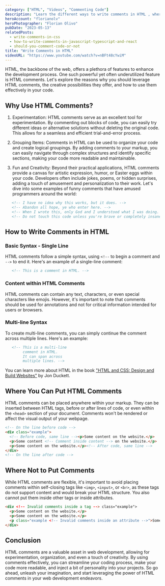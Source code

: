 ```yaml
---
category: ["HTML", "Videos", "Commenting Code"]
description: "Learn the different ways to write comments in HTML , where you can and cannot put them, and how it can help you write code."
heroAccount: "florianolv"
heroPhotographer: "Florian Olivo"
pubDate: "2023-05-13"
relatedPosts:
  - write-comments-in-css
  - how-to-write-comments-in-javascript-typescript-and-react
  - should-you-comment-code-or-not
title: "Write Comments in HTML"
videoURL: "https://www.youtube.com/watch?v=nBFt48cYwiM"
---
```


HTML, the backbone of the web, offers a plethora of features to enhance the development process. One such powerful yet often underutilized feature is HTML comments. Let's explore the reasons why you should leverage HTML comments, the creative possibilities they offer, and how to use them effectively in your code.

## Why Use HTML Comments?

1. Experimentation: HTML comments serve as an excellent tool for experimentation. By commenting out blocks of code, you can easily try different ideas or alternative solutions without deleting the original code. This allows for a seamless and efficient trial-and-error process.

2. Grouping Items: Comments in HTML can be used to organize your code and create logical groupings. By adding comments to your markup, you can easily navigate through complex structures and identify specific sections, making your code more readable and maintainable.

3. Fun and Creativity: Beyond their practical applications, HTML comments provide a canvas for artistic expression, humor, or Easter eggs within your code. Developers often include jokes, poems, or hidden surprises, adding a touch of amusement and personalization to their work. Let's dive into some examples of funny comments that have amused programmers around the world:

```html
   <!-- I have no idea why this works, but it does. -->
   <!-- Abandon all hope, ye who enter here. -->
   <!-- When I wrote this, only God and I understood what I was doing. Now, only God knows. -->
   <!-- Do not touch this code unless you're brave or completely insane. -->
```

## How to Write Comments in HTML

### Basic Syntax - Single Line

HTML comments follow a simple syntax, using `<!--` to begin a comment and `-->` to end it. Here's an example of a single-line comment:

```html
   <!-- This is a comment in HTML. -->
```

### Content within HTML Comments

HTML comments can contain any text, characters, or even special characters like emojis. However, it's important to note that comments should be used for annotations and not for critical information intended for users or browsers.

### Multi-line Syntax

To create multi-line comments, you can simply continue the comment across multiple lines. Here's an example:

```html
   <!-- This is a multi-line
        comment in HTML.
        It can span across
        multiple lines. -->
```

You can learn more about HTML in the book ["HTML and CSS: Design and Build Websites"](https://amzn.to/3MmKSdt) by Jon Duckett.

## Where You Can Put HTML Comments

HTML comments can be placed anywhere within your markup. They can be inserted between HTML tags, before or after lines of code, or even within the `<head>` section of your document. Comments won't be rendered or affect the visual output of your webpage.

```html
<!-- On the line before code -->
<div class="example">
  <!-- Before code, same line --><p>Some content on the website.</p>
  <p>Some content <!-- Comment inside content --> on the website.</p>
  <p>Some content on the website.</p><!-- After code, same line -->
</div>
<!-- On the line after code -->
```

## Where Not to Put Comments

While HTML comments are flexible, it's important to avoid placing comments within self-closing tags like `<img>`, `<input>`, or `<br>`, as these tags do not support content and would break your HTML structure. You also cannot put them inside other tags or inside attributes.

```html
<div <!-- Invalid comments inside a tag --> class="example">
  <p>Some content on the website.</p>
  <p>Some content on the website.</p>
  <p class="example <!-- Invalid comments inside an attribute -->">Some content on the website.</p>
</div>
```

## Conclusion

HTML comments are a valuable asset in web development, allowing for experimentation, organization, and even a touch of creativity. By using comments effectively, you can streamline your coding process, make your code more readable, and inject a bit of personality into your projects. So go ahead, unleash your imagination, and start leveraging the power of HTML comments in your web development endeavors.
